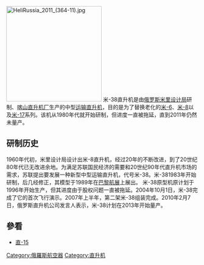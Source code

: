 {{Unreferenced|time=2013-07-09T11:48:07+00:00}}
[[File:HeliRussia_2011_(364-11).jpg|250px]]
米-38直升机是由[[俄罗斯|俄罗斯]][[米里设计局|米里设计局]]研制、[[喀山直升机厂|喀山直升机厂]]生产的中型[[运输直升机|运输直升机]]，目的是为了替换老化的[[米-6|米-6]]、[[米-8|米-8]]以及[[米-17|米-17]]系列。该机从1980年代就开始研制，但进度一直被拖延，直到2011年仍然未量产。

== 研制历史 ==
1960年代初，米里设计局设计出米-8直升机，经过20年的不断改进，到了20世纪80年代已无改进余地。为满足苏联国民经济的需要和20世纪90年代直升机市场的需求，苏联提出要发展一种新型中型运输直升机，代号米-38。米-381983年开始研制，后几经修正，其模型于1989年在[[巴黎航展|巴黎航展]]上展出。
米-38原型机原计划于1996年开始生产，但其进度由于股权问题一直被拖延。2004年10月1日，米-38完成了它的首次飞行演示。2007年上半年，第二架米-38组装完成。2010年2月7日，俄罗斯直升机公司发言人表示，米-38计划在2013年开始量产。
==參看==
*[[直-15|直-15]]
{{米系列直升机}}

[[Category:俄羅斯航空器|Category:俄羅斯航空器]]
[[Category:直升机|Category:直升机]]